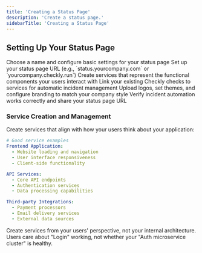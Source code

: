 ```yaml
---
title: 'Creating a Status Page'
description: 'Create a status page.'
sidebarTitle: 'Creating a Status Page'
---
```



## Setting Up Your Status Page

<Steps>
<Step title="Create Your Status Page">
Choose a name and configure basic settings for your status page
</Step>

<Step title="Configure Subdomain">
Set up your status page URL (e.g., `status.yourcompany.com` or `yourcompany.checkly.run`)
</Step>

<Step title="Add Services">
Create services that represent the functional components your users interact with
</Step>

<Step title="Connect Monitoring Checks">
Link your existing Checkly checks to services for automatic incident management
</Step>

<Step title="Customize Appearance">
Upload logos, set themes, and configure branding to match your company style
</Step>

<Step title="Test and Go Live">
Verify incident automation works correctly and share your status page URL
</Step>
</Steps>

### Service Creation and Management

Create services that align with how your users think about your application:

```yaml
# Good service examples
Frontend Application:
  - Website loading and navigation
  - User interface responsiveness
  - Client-side functionality

API Services:
  - Core API endpoints
  - Authentication services
  - Data processing capabilities

Third-party Integrations:
  - Payment processors
  - Email delivery services
  - External data sources
```

<Tip>
Create services from your users' perspective, not your internal architecture. Users care about "Login" working, not whether your "Auth microservice cluster" is healthy.
</Tip>